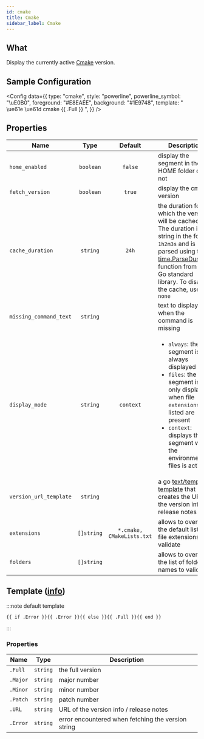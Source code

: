 ```yaml
---
id: cmake
title: Cmake
sidebar_label: Cmake
---
```


## What

Display the currently active [Cmake][cmake-github] version.

## Sample Configuration


<Config
  data={{
    type: "cmake",
    style: "powerline",
    powerline_symbol: "\uE0B0",
    foreground: "#E8EAEE",
    background: "#1E9748",
    template: " \ue61e \ue61d cmake {{ .Full }} ",
  }}
/>

## Properties

| Name                   |    Type    |          Default          | Description                                                                                                                                                                                                                          |
| ---------------------- | :--------: | :-----------------------: | ------------------------------------------------------------------------------------------------------------------------------------------------------------------------------------------------------------------------------------ |
| `home_enabled`         | `boolean`  |          `false`          | display the segment in the HOME folder or not                                                                                                                                                                                        |
| `fetch_version`        | `boolean`  |          `true`           | display the cmake version                                                                                                                                                                                                            |
| `cache_duration`       |  `string`  |           `24h`           | the duration for which the version will be cached. The duration is a string in the format `1h2m3s` and is parsed using the [time.ParseDuration] function from the Go standard library. To disable the cache, use `none`              |
| `missing_command_text` |  `string`  |                           | text to display when the command is missing                                                                                                                                                                                          |
| `display_mode`         |  `string`  |         `context`         | <ul><li>`always`: the segment is always displayed</li><li>`files`: the segment is only displayed when file `extensions` listed are present</li><li>`context`: displays the segment when the environment or files is active</li></ul> |
| `version_url_template` |  `string`  |                           | a go [text/template][go-text-template] [template][templates] that creates the URL of the version info / release notes                                                                                                                |
| `extensions`           | `[]string` | `*.cmake, CMakeLists.txt` | allows to override the default list of file extensions to validate                                                                                                                                                                   |
| `folders`              | `[]string` |                           | allows to override the list of folder names to validate                                                                                                                                                                              |

## Template ([info][templates])

:::note default template

```template
{{ if .Error }}{{ .Error }}{{ else }}{{ .Full }}{{ end }}
```

:::

### Properties

| Name     | Type     | Description                                        |
| -------- | -------- | -------------------------------------------------- |
| `.Full`  | `string` | the full version                                   |
| `.Major` | `string` | major number                                       |
| `.Minor` | `string` | minor number                                       |
| `.Patch` | `string` | patch number                                       |
| `.URL`   | `string` | URL of the version info / release notes            |
| `.Error` | `string` | error encountered when fetching the version string |

[cmake-github]: https://github.com/Kitware/CMake
[go-text-template]: https://golang.org/pkg/text/template/
[templates]: /docs/configuration/templates
[time.ParseDuration]: https://golang.org/pkg/time/#ParseDuration
